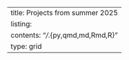 ---
title: Projects from summer 2025
listing:
    contents: "*/*.{py,qmd,md,Rmd,R}"
    type: grid
---